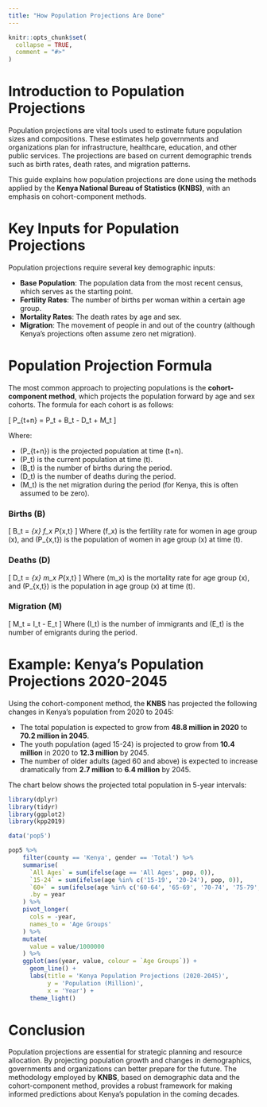 ```yaml
---
title: "How Population Projections Are Done"
---
```


```r
knitr::opts_chunk$set(
  collapse = TRUE,
  comment = "#>"
)
```

# Introduction to Population Projections

Population projections are vital tools used to estimate future population sizes and compositions. These estimates help governments and organizations plan for infrastructure, healthcare, education, and other public services. The projections are based on current demographic trends such as birth rates, death rates, and migration patterns.

This guide explains how population projections are done using the methods applied by the **Kenya National Bureau of Statistics (KNBS)**, with an emphasis on cohort-component methods. 

# Key Inputs for Population Projections

Population projections require several key demographic inputs:

- **Base Population**: The population data from the most recent census, which serves as the starting point.
- **Fertility Rates**: The number of births per woman within a certain age group.
- **Mortality Rates**: The death rates by age and sex.
- **Migration**: The movement of people in and out of the country (although Kenya’s projections often assume zero net migration).

# Population Projection Formula

The most common approach to projecting populations is the **cohort-component method**, which projects the population forward by age and sex cohorts. The formula for each cohort is as follows:

\[
P_{t+n} = P_t + B_t - D_t + M_t
\]

Where:

  - \(P_{t+n}\) is the projected population at time \(t+n\).
  - \(P_t\) is the current population at time \(t\).
  - \(B_t\) is the number of births during the period.
  - \(D_t\) is the number of deaths during the period.
  - \(M_t\) is the net migration during the period (for Kenya, this is often assumed to be zero).

### Births (B)
\[
B_t = \sum_{x} f_x P_{x,t}
\]
Where \(f_x\) is the fertility rate for women in age group \(x\), and \(P_{x,t}\) is the population of women in age group \(x\) at time \(t\).

### Deaths (D)
\[
D_t = \sum_{x} m_x P_{x,t}
\]
Where \(m_x\) is the mortality rate for age group \(x\), and \(P_{x,t}\) is the population in age group \(x\) at time \(t\).

### Migration (M)
\[
M_t = I_t - E_t
\]
Where \(I_t\) is the number of immigrants and \(E_t\) is the number of emigrants during the period.

# Example: Kenya's Population Projections 2020-2045

Using the cohort-component method, the **KNBS** has projected the following changes in Kenya's population from 2020 to 2045:

- The total population is expected to grow from **48.8 million in 2020** to **70.2 million in 2045**.
- The youth population (aged 15-24) is projected to grow from **10.4 million** in 2020 to **12.3 million** by 2045.
- The number of older adults (aged 60 and above) is expected to increase dramatically from **2.7 million** to **6.4 million** by 2045.

The chart below shows the projected total population in 5-year intervals:

```r
library(dplyr)
library(tidyr)
library(ggplot2)
library(kpp2019)

data('pop5')

pop5 %>% 
    filter(county == 'Kenya', gender == 'Total') %>% 
    summarise(
      `All Ages` = sum(ifelse(age == 'All Ages', pop, 0)),
      `15-24` = sum(ifelse(age %in% c('15-19', '20-24'), pop, 0)),
      `60+` = sum(ifelse(age %in% c('60-64', '65-69', '70-74', '75-79','80+'), pop, 0)),
      .by = year
    ) %>% 
    pivot_longer(
      cols = -year,
      names_to = 'Age Groups'
    ) %>% 
    mutate(
      value = value/1000000
    ) %>% 
    ggplot(aes(year, value, colour = `Age Groups`)) +
      geom_line() +
      labs(title = 'Kenya Population Projections (2020-2045)',
           y = 'Population (Million)',
           x = 'Year') +
      theme_light()
```

# Conclusion

Population projections are essential for strategic planning and resource allocation. By projecting population growth and changes in demographics, governments and organizations can better prepare for the future. The methodology employed by **KNBS**, based on demographic data and the cohort-component method, provides a robust framework for making informed predictions about Kenya’s population in the coming decades.
